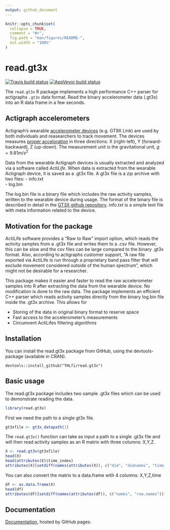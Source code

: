 ```yaml
---
output: github_document
---
```


<!-- README.md is generated from README.Rmd. Please edit that file -->

```r
knitr::opts_chunk$set(
  collapse = TRUE,
  comment = "#>",
  fig.path = "man/figures/README-",
  out.width = "100%"
)
```
# read.gt3x

<!-- badges: start -->
[![Travis build status](https://travis-ci.com/muschellij2/read.gt3x.svg?branch=master)](https://travis-ci.com/muschellij2/read.gt3x)
[![AppVeyor build status](https://ci.appveyor.com/api/projects/status/github/muschellij2/read.gt3x?branch=master&svg=true)](https://ci.appveyor.com/project/muschellij2/read.gt3x)
<!-- badges: end -->

The `read.gt3x` R package implements a high performance C++ parser for actigraphs `.gt3x` data format. Read the binary accelerometer data (.gt3x) into an R data frame in a few seconds.


## Actigraph accelerometers

Actigraph's wearable [accelerometer devices](https://en.wikipedia.org/wiki/Accelerometer) (e.g. GT9X Link) are used by both individuals and reasearchers to track movement. The devices measures [proper acceloration](https://en.wikipedia.org/wiki/Proper_acceleration) in three directions:  X (right-left), Y (forward-backward), Z (up-down). The measurement unit is the gravitational unit, $g = 9.81 m / s^2$

Data from the wearable Actigraph devices is usually extracted and analyzed via a software called *ActiLife*.  When data is extracted from the wearable Actigraph device, it is saved as a .gt3x file. A gt3x file is a zip archive with two files: 
- info.txt  
- log.bin  

The log.bin file is a binary file which includes the raw activity samples, written to the wearable device during usage. The format of the binary file is described in detail in the [GT3X github repository](https://github.com/actigraph/GT3X-File-Format). info.txt is a simple text file with meta information related to the device.


## Motivation for the package

ActiLife software provides a "Raw to Raw" import option, which reads the activity samples from a .gt3x file and writes them to a .csv file. However, this can be slow and the csv files can be large compared to the binary .gt3x format. Also, according to actigraphs customer support, "A raw file exported via ActiLife is run through a proprietary band pass filter that will exclude movement considered outside of the human spectrum", which might not be desirable for a researcher. 

This package makes it easier and faster to read the raw accelerometer samples into R after extracting the data from the wearable device. No modification is done to the raw data. The package implements an efficient C++ parser which reads activity samples directly from the binary log.bin file inside the .gt3x archive. This allows for

- Storing of the data in original binary format to reserve space  
- Fast access to the accelerometer's measurements  
- Circumvent ActiLifes filtering algorithms  

## Installation

You can install the read.gt3x package from GitHub, using the devtools-package (available in CRAN).

```
devtools::install_github("THLfi/read.gt3x")
```


## Basic usage

The read.gt3x package includes two sample .gt3x files which can be used to demonstrate reading the data. 

```r
library(read.gt3x)
```

First we need the path to a single gt3x file.


```r
gt3xfile <- gt3x_datapath(1)
```

The `read.gt3x()` function can take as input a path to a single .gt3x file and will then read activity samples as an R matrix with three columns: X,Y,Z.

```r
X <- read.gt3x(gt3xfile)
head(X)
head(attributes(X)$time_index)
attributes(X)[setdiff(names(attributes(X)), c("dim", "dimnames", "time_index"))]
```

You can also convert the matrix to a data.frame with 4 columns: X,Y,Z,time

```r
df <- as.data.frame(X)
head(df)
attributes(df)[setdiff(names(attributes(df)), c("names", "row.names"))]
```

## Documentation

[Documentation](https://thlfi.github.io/read.gt3x/), hosted by GitHub pages.

